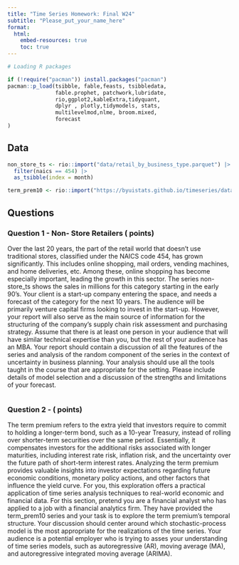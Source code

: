 ```yaml
---
title: "Time Series Homework: Final W24"
subtitle: "Please_put_your_name_here"
format: 
  html:
    embed-resources: true
    toc: true
---
```


```r

# Loading R packages

if (!require("pacman")) install.packages("pacman")
pacman::p_load(tsibble, fable,feasts, tsibbledata,
               fable.prophet, patchwork,lubridate, 
               rio,ggplot2,kableExtra,tidyquant, 
               dplyr , plotly,tidymodels, stats,
               multilevelmod,nlme, broom.mixed,
               forecast
)
```

## Data

```r

non_store_ts <- rio::import("data/retail_by_business_type.parquet") |>
  filter(naics == 454) |>
  as_tsibble(index = month)

term_prem10 <- rio::import("https://byuistats.github.io/timeseries/data/term_prem10.csv")


```

## Questions

### Question 1 -  Non- Store Retailers ( points)

Over the last 20 years, the part of the retail world that doesn't use traditional stores, classified under the NAICS code 454, has grown significantly. This includes online shopping, mail orders, vending machines, and home deliveries, etc. Among these, online shopping has become especially important, leading the growth in this sector. The series non-store_ts shows the sales in millions for this category starting in the early 90's. Your client is a start-up company entering the space, and needs a forecast of the category for the next 10 years. The audience will be primarily venture capital firms looking to invest in the start-up. However, your report will also serve as the main source of information for the structuring of the company's supply chain risk assessment and purchasing strategy. Assume that there is at least one person in your audience that will have similar technical expertise than you, but the rest of your audience has an MBA. Your report should contain a discussion of all the features of the series and analysis of the random component of the series in the context of uncertainty in business planning. Your analysis should use all the tools taught in the course that are appropriate for the setting. Please include details of model selection and a discussion of the strengths and limitations of your forecast.

::: {.callout-note title="Answer" icon="false"}
```r



```
<!-- Delete this and put your answer here. The three colons mark the end of your answer. -->
:::



### Question 2 -  ( points)

The term premium refers to the extra yield that investors require to commit to holding a longer-term bond, such as a 10-year Treasury, instead of rolling over shorter-term securities over the same period. Essentially, it compensates investors for the additional risks associated with longer maturities, including interest rate risk, inflation risk, and the uncertainty over the future path of short-term interest rates. Analyzing the term premium provides valuable insights into investor expectations regarding future economic conditions, monetary policy actions, and other factors that influence the yield curve. For you, this exploration offers a practical application of time series analysis techniques to real-world economic and financial data. For this section, pretend you are a financial analyst who has applied to a job with a financial analytics firm. They have provided the term_prem10 series and your task is to explore the term premium's temporal structure. Your discussion should center around which stochastic-process model is the most appropriate for the realizations of the time series. Your audience is a potential employer who is trying to asses your understanding of time series models, such as autoregressive (AR), moving average (MA), and autoregressive integrated moving average (ARIMA).


::: {.callout-note title="Answer" icon="false"}
```r



```
<!-- Delete this and put your answer here. The three colons mark the end of your answer. -->
:::



